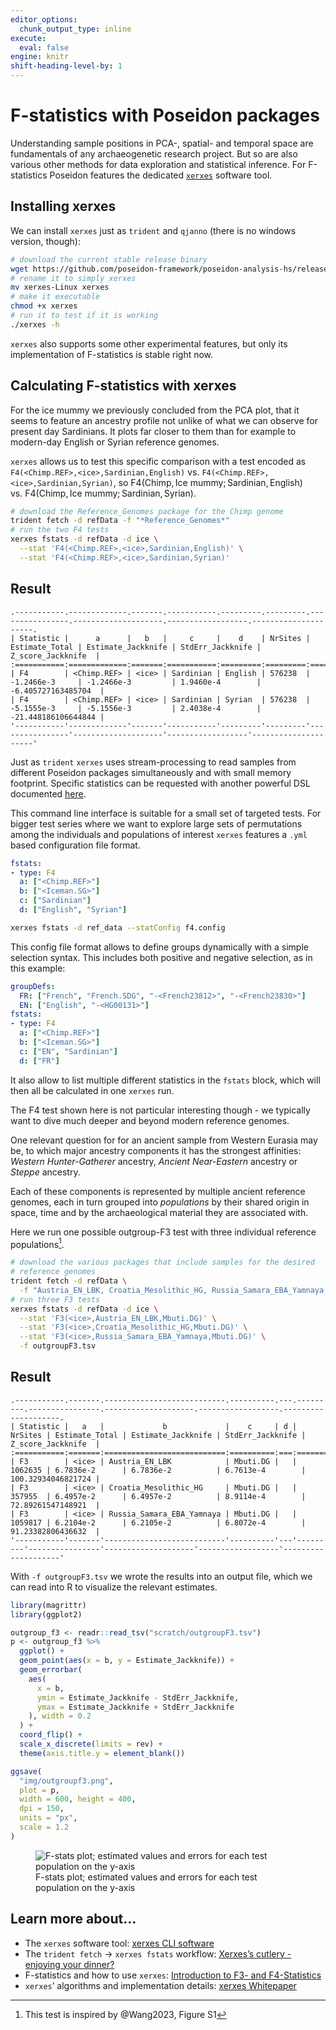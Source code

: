 ```yaml
---
editor_options: 
  chunk_output_type: inline
execute: 
  eval: false
engine: knitr
shift-heading-level-by: 1
---
```


# F-statistics with Poseidon packages

Understanding sample positions in PCA-, spatial- and temporal space are fundamentals of any archaeogenetic research project. But so are also various other methods for data exploration and statistical inference. For F-statistics Poseidon features the dedicated [`xerxes`](https://www.poseidon-adna.org/#/xerxes) software tool.

## Installing xerxes

We can install `xerxes` just as `trident` and `qjanno` (there is no windows version, though):

```bash
# download the current stable release binary
wget https://github.com/poseidon-framework/poseidon-analysis-hs/releases/latest/download/xerxes-Linux
# rename it to simply xerxes
mv xerxes-Linux xerxes
# make it executable
chmod +x xerxes
# run it to test if it is working
./xerxes -h
```

`xerxes` also supports some other experimental features, but only its implementation of F-statistics is stable right now.

## Calculating F-statistics with xerxes

For the ice mummy we previously concluded from the PCA plot, that it seems to feature an ancestry profile not unlike of what we can observe for present day Sardinians. It plots far closer to them than for example to modern-day English or Syrian reference genomes.

`xerxes` allows us to test this specific comparison with a test encoded as `F4(<Chimp.REF>,<ice>,Sardinian,English)` vs. `F4(<Chimp.REF>,<ice>,Sardinian,Syrian)`, so $\textrm{F4}(\textrm{Chimp},\textrm{Ice mummy};\textrm{Sardinian},\textrm{English})$ vs. $\textrm{F4}(\textrm{Chimp},\textrm{Ice mummy};\textrm{Sardinian},\textrm{Syrian})$.

```bash
# download the Reference_Genomes package for the Chimp genome
trident fetch -d refData -f "*Reference_Genomes*"
# run the two F4 tests
xerxes fstats -d refData -d ice \
  --stat 'F4(<Chimp.REF>,<ice>,Sardinian,English)' \
  --stat 'F4(<Chimp.REF>,<ice>,Sardinian,Syrian)'
```

:::{.callout-tip collapse="true"}
## Result
```
.-----------.-------------.-------.-----------.---------.---------.----------------.--------------------.------------------.---------------------.
| Statistic |      a      |   b   |     c     |    d    | NrSites | Estimate_Total | Estimate_Jackknife | StdErr_Jackknife |  Z_score_Jackknife  |
:===========:=============:=======:===========:=========:=========:================:====================:==================:=====================:
| F4        | <Chimp.REF> | <ice> | Sardinian | English | 576238  | -1.2466e-3     | -1.2466e-3         | 1.9460e-4        | -6.405727163485704  |
| F4        | <Chimp.REF> | <ice> | Sardinian | Syrian  | 576238  | -5.1555e-3     | -5.1556e-3         | 2.4038e-4        | -21.448186106644844 |
'-----------'-------------'-------'-----------'---------'---------'----------------'--------------------'------------------'---------------------'
```
:::

::: {.callout-note}
Just as `trident` `xerxes` uses stream-processing to read samples from different Poseidon packages simultaneously and with small memory footprint. Specific statistics can be requested with another powerful DSL documented [here](https://www.poseidon-adna.org/#/xerxes?id=allowed-statistics).
:::

This command line interface is suitable for a small set of targeted tests. For bigger test series where we want to explore large sets of permutations among the individuals and populations of interest `xerxes` features a `.yml` based configuration file format.

```yml
fstats:
- type: F4
  a: ["<Chimp.REF>"]
  b: ["<Iceman.SG>"]
  c: ["Sardinian"]
  d: ["English", "Syrian"]
```

```bash
xerxes fstats -d ref_data --statConfig f4.config
```

::: {.callout-note}
This config file format allows to define groups dynamically with a simple selection syntax. This includes both positive and negative selection, as in this example:

```yml
groupDefs:
  FR: ["French", "French.SDG", "-<French23812>", "-<French23830>"]
  EN: ["English", "-<HG00131>"]
fstats:
- type: F4
  a: ["<Chimp.REF>"]
  b: ["<Iceman.SG>"]
  c: ["EN", "Sardinian"]
  d: ["FR"]
```

It also allow to list multiple different statistics in the `fstats` block, which will then all be calculated in one `xerxes` run.
:::

The F4 test shown here is not particular interesting though - we typically want to dive much deeper and beyond modern reference genomes.

One relevant question for for an ancient sample from Western Eurasia may be, to which major ancestry components it has the strongest affinities: *Western Hunter-Gatherer* ancestry, *Ancient Near-Eastern* ancestry or *Steppe* ancestry.

Each of these components is represented by multiple ancient reference genomes, each in turn grouped into *populations* by their shared origin in space, time and by the archaeological material they are associated with.

Here we run one possible outgroup-F3 test with three individual reference populations^[This test is inspired by @Wang2023, Figure S1].

```bash
# download the various packages that include samples for the desired
# reference genomes
trident fetch -d refData \
  -f "Austria_EN_LBK, Croatia_Mesolithic_HG, Russia_Samara_EBA_Yamnaya, Mbuti.DG"
# run three F3 tests
xerxes fstats -d refData -d ice \
  --stat 'F3(<ice>,Austria_EN_LBK,Mbuti.DG)' \
  --stat 'F3(<ice>,Croatia_Mesolithic_HG,Mbuti.DG)' \
  --stat 'F3(<ice>,Russia_Samara_EBA_Yamnaya,Mbuti.DG)' \
  -f outgroupF3.tsv
```

:::{.callout-tip collapse="true"}
## Result
```
.-----------.-------.---------------------------.----------.---.---------.----------------.--------------------.------------------.--------------------.
| Statistic |   a   |             b             |    c     | d | NrSites | Estimate_Total | Estimate_Jackknife | StdErr_Jackknife | Z_score_Jackknife  |
:===========:=======:===========================:==========:===:=========:================:====================:==================:====================:
| F3        | <ice> | Austria_EN_LBK            | Mbuti.DG |   | 1062635 | 6.7836e-2      | 6.7836e-2          | 6.7613e-4        | 100.32934046821724 |
| F3        | <ice> | Croatia_Mesolithic_HG     | Mbuti.DG |   | 357955  | 6.4957e-2      | 6.4957e-2          | 8.9114e-4        | 72.89261547148921  |
| F3        | <ice> | Russia_Samara_EBA_Yamnaya | Mbuti.DG |   | 1059817 | 6.2104e-2      | 6.2105e-2          | 6.8072e-4        | 91.23382806436632  |
'-----------'-------'---------------------------'----------'---'---------'----------------'--------------------'------------------'--------------------'
```
:::

With `-f outgroupF3.tsv` we wrote the results into an output file, which we can read into R to visualize the relevant estimates.

```r
library(magrittr)
library(ggplot2)

outgroup_f3 <- readr::read_tsv("scratch/outgroupF3.tsv")
p <- outgroup_f3 %>%
  ggplot() +
  geom_point(aes(x = b, y = Estimate_Jackknife)) +
  geom_errorbar(
    aes(
      x = b,
      ymin = Estimate_Jackknife - StdErr_Jackknife,
      ymax = Estimate_Jackknife + StdErr_Jackknife
    ), width = 0.2
  ) +
  coord_flip() +
  scale_x_discrete(limits = rev) +
  theme(axis.title.y = element_blank())
```

```r
ggsave(
  "img/outgroupf3.png",
  plot = p,
  width = 600, height = 400,
  dpi = 150,
  units = "px",
  scale = 1.2
)
```

![F-stats plot; estimated values and errors for each test population on the y-axis](img/outgroupf3.png)

::: {.callout-tip}
## Learn more about...
- The `xerxes` software tool: [xerxes CLI software](https://www.poseidon-adna.org/#/xerxes)
- The `trident fetch` -> `xerxes fstats` workflow: [Xerxes’s cutlery - enjoying your dinner?](https://blog.poseidon-adna.org/posts/xerxes_10.html)
- F-statistics and how to use `xerxes`: [Introduction to F3- and F4-Statistics](https://mpi-eva-archaeogenetics.github.io/comp_human_adna_book/fstats.html)
- `xerxes`' algorithms and implementation details: [xerxes Whitepaper](https://github.com/poseidon-framework/poseidon-analysis-hs/blob/main/docs/xerxes_whitepaper.pdf)
:::


